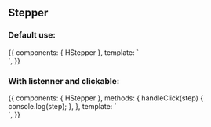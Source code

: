 
<Meta title="Design System/Molecules/Stepper" component={HStepper} />

## Stepper

### Default use:

<Canvas>
  <Story name="Default use">
    {{
      components: { HStepper },
      template: `
          <div>
            <h-stepper :currentActive="2" :items="['Default use', 'Example', 'other']" />
          </div>
        `,
    }}
  </Story>
</Canvas>

### With listenner and clickable:

<Canvas>
  <Story name="With listenner and clickable">
    {{
      components: { HStepper },
      methods: {
        handleClick(step) {
          console.log(step);
        },
      },
      template: `
          <div>
            <h-stepper :currentActive="3" :items="['Default use', 'Example', 'other']" @click="handleClick" :isClickable="true" />
          </div>
        `,
    }}
  </Story>
</Canvas>

<ArgsTable of={HStepper} />
